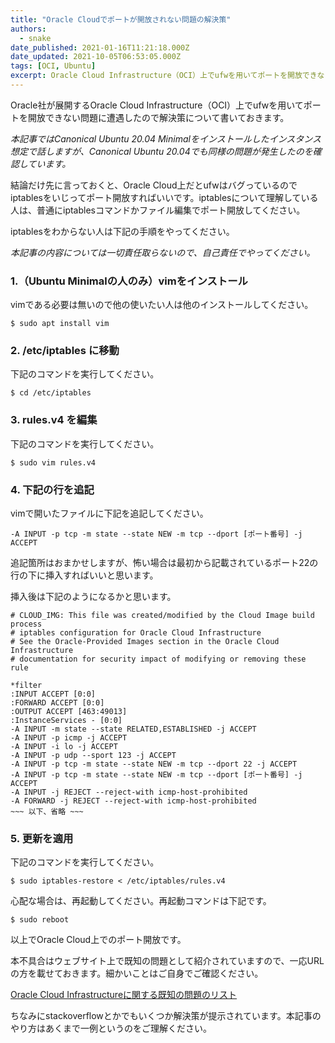 ```yaml
---
title: "Oracle Cloudでポートが開放されない問題の解決策"
authors:
  - snake
date_published: 2021-01-16T11:21:18.000Z
date_updated: 2021-10-05T06:53:05.000Z
tags: [OCI, Ubuntu]
excerpt: Oracle Cloud Infrastructure（OCI）上でufwを用いてポートを開放できない場合の解決策
---
```


Oracle社が展開するOracle Cloud Infrastructure（OCI）上でufwを用いてポートを開放できない問題に遭遇したので解決策について書いておきます。

*本記事ではCanonical Ubuntu 20.04 Minimalをインストールしたインスタンス想定で話しますが、Canonical Ubuntu 20.04でも同様の問題が発生したのを確認しています。*

結論だけ先に言っておくと、Oracle Cloud上だとufwはバグっているのでiptablesをいじってポート開放すればいいです。iptablesについて理解している人は、普通にiptablesコマンドかファイル編集でポート開放してください。

iptablesをわからない人は下記の手順をやってください。

*本記事の内容については一切責任取らないので、自己責任でやってください。*

### 1.（Ubuntu Minimalの人のみ）vimをインストール

vimである必要は無いので他の使いたい人は他のインストールしてください。

```shell
$ sudo apt install vim
```

### 2. /etc/iptables に移動

下記のコマンドを実行してください。

```shell
$ cd /etc/iptables
```

### 3. rules.v4 を編集

下記のコマンドを実行してください。

```shell
$ sudo vim rules.v4
```

### 4. 下記の行を追記

vimで開いたファイルに下記を追記してください。

```
-A INPUT -p tcp -m state --state NEW -m tcp --dport [ポート番号] -j ACCEPT
```

追記箇所はおまかせしますが、怖い場合は最初から記載されているポート22の行の下に挿入すればいいと思います。

挿入後は下記のようになるかと思います。

```
# CLOUD_IMG: This file was created/modified by the Cloud Image build process
# iptables configuration for Oracle Cloud Infrastructure
# See the Oracle-Provided Images section in the Oracle Cloud Infrastructure
# documentation for security impact of modifying or removing these rule

*filter
:INPUT ACCEPT [0:0]
:FORWARD ACCEPT [0:0]
:OUTPUT ACCEPT [463:49013]
:InstanceServices - [0:0]
-A INPUT -m state --state RELATED,ESTABLISHED -j ACCEPT
-A INPUT -p icmp -j ACCEPT
-A INPUT -i lo -j ACCEPT
-A INPUT -p udp --sport 123 -j ACCEPT
-A INPUT -p tcp -m state --state NEW -m tcp --dport 22 -j ACCEPT
-A INPUT -p tcp -m state --state NEW -m tcp --dport [ポート番号] -j ACCEPT
-A INPUT -j REJECT --reject-with icmp-host-prohibited
-A FORWARD -j REJECT --reject-with icmp-host-prohibited
~~~ 以下、省略 ~~~
```

### 5. 更新を適用

下記のコマンドを実行してください。

```shell
$ sudo iptables-restore < /etc/iptables/rules.v4
```

心配な場合は、再起動してください。再起動コマンドは下記です。

```shell
$ sudo reboot
```

以上でOracle Cloud上でのポート開放です。

本不具合はウェブサイト上で既知の問題として紹介されていますので、一応URLの方を載せておきます。細かいことはご自身でご確認ください。

[Oracle Cloud Infrastructureに関する既知の問題のリスト](https://docs.oracle.com/ja-jp/iaas/Content/knownissues.htm#ufw)

ちなみにstackoverflowとかでもいくつか解決策が提示されています。本記事のやり方はあくまで一例というのをご理解ください。
